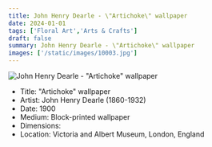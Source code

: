 ```yaml
---
title: John Henry Dearle - \"Artichoke\" wallpaper
date: 2024-01-01
tags: ['Floral Art','Arts & Crafts']
draft: false
summary: John Henry Dearle - \"Artichoke\" wallpaper
images: ['/static/images/10003.jpg']
---
```


![John Henry Dearle - \"Artichoke\" wallpaper](/static/images/10003.jpg)

* Title: \"Artichoke\" wallpaper
* Artist: John Henry Dearle (1860-1932)
* Date: 1900
* Medium: Block-printed wallpaper
* Dimensions: 
* Location: Victoria and Albert Museum, London, England


